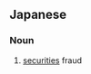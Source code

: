 ==Japanese==
{{ja-kanjitab|しょう|けん|さ|ぎ}}

===Noun===
{{ja-noun|しょうけん さぎ}}

# {{lb|ja|legal|finance|sort=しょうけんさぎ}} [[securities]] fraud